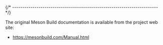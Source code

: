 
{/* ------------------------------------------------------------------------ */}

The original Meson Build documentation is available from the
project web site:

- https://mesonbuild.com/Manual.html

